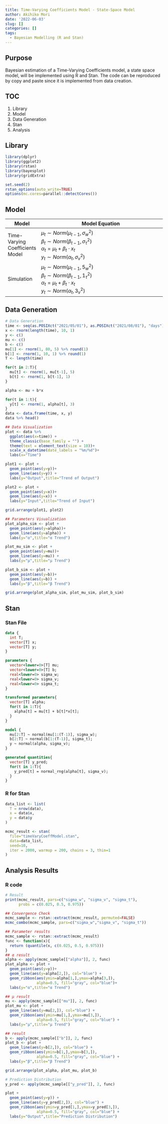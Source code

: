 ```yaml
---
title: Time-Varying Coefficients Model - State-Space Model
author: Akihiko Mori
date: '2022-06-03'
slug: []
categories: []
tags:
  - Bayesian Modelling (R and Stan)
---
```


## Purpose
Bayesian estimation of a Time-Varying Coefficients model, a state space model, 
will be implemented using R and Stan. 
The code can be reproduced by copy and paste since it is implemented from data creation.

## TOC
1. Library
2. Model
3. Data Generation
4. Stan
5. Analysis

## Library
```r
library(dplyr)
library(ggplot2)
library(rstan)
library(bayesplot)
library(gridExtra)

set.seed(2)
rstan_options(auto_write=TRUE)
options(mc.cores=parallel::detectCores())
```

## Model
| Model | Model Equation |
|-------|----------------------------------|
| Time-Varying Coefficients Model|$\mu_t \sim Norm\left(\mu_{t-1},\sigma^2_w\right)$<br />$\beta_t \sim Norm\left(\beta_{t-1},\sigma^2_\tau\right)$<br />$\alpha_t = \mu_t+\beta_t\cdot x_t$<br />$y_t \sim Norm\left(\alpha_t,\sigma^2_v\right)$<br />|
| Simulation|$\mu_t \sim Norm\left(\mu_{t-1},5^2_w\right)$<br />$\beta_t \sim Norm\left(\beta_{t-1},1^2_\tau\right)$<br />$\alpha_t = \mu_t+\beta_t\cdot x_t$<br />$y_t \sim Norm\left(\alpha_t,3^2_v\right)$<br />|

## Data Generation
```r
# Data Generation
time <- seq(as.POSIXct("2021/05/01"), as.POSIXct("2021/08/01"), "days")
x <- rnorm(length(time), 10, 1)
y <- c()
mu <- c()
b <- c()
mu[1] <- rnorm(1, 80, 5) %>% round(1)
b[1] <- rnorm(1, 10, 1) %>% round(1)
T <- length(time)

for(t in 2:T){
  mu[t] <- rnorm(1, mu[t-1], 5)
  b[t] <- rnorm(1, b[t-1], 1)
}

alpha <- mu + b*x

for(t in 1:t){
  y[t] <- rnorm(1, alpha[t], 3)
}
data <- data.frame(time, x, y)
data %>% head()

## Data Visualization
plot <- data %>% 
  ggplot(aes(x=time)) +
  theme_classic(base_family = "") +
  theme(text = element_text(size = 10))+
  scale_x_datetime(date_labels = "%m/%d")+
  labs(x="Time")

plot1 <- plot + 
  geom_point(aes(y=y))+
  geom_line(aes(y=y)) +
  labs(y="Output",title="Trend of Output")

plot2 <- plot + 
  geom_point(aes(y=x))+
  geom_line(aes(y=x)) +
  labs(y="Input",title="Trend of Input")

grid.arrange(plot1, plot2)

## Parameters Visualization
plot_alpha_sim <- plot + 
  geom_point(aes(y=alpha))+
  geom_line(aes(y=alpha)) +
  labs(y="α",title="α Trend")

plot_mu_sim <- plot + 
  geom_point(aes(y=mu))+
  geom_line(aes(y=mu)) +
  labs(y="μ",title="μ Trend")

plot_b_sim <- plot + 
  geom_point(aes(y=b))+
  geom_line(aes(y=b)) +
  labs(y="β",title="β Trend")

grid.arrange(plot_alpha_sim, plot_mu_sim, plot_b_sim)
```

## Stan
### Stan File
```stan
data {
  int T;
  vector[T] x;
  vector[T] y;
}

parameters {
  vector<lower=0>[T] mu;
  vector<lower=0>[T] b;
  real<lower=0> sigma_w;
  real<lower=0> sigma_v;
  real<lower=0> sigma_t;
}

transformed parameters{
  vector[T] alpha;
  for(t in 1:T){
    alpha[t] = mu[t] + b[t]*x[t];
  }
}

model {
  mu[2:T] ~ normal(mu[1:(T-1)], sigma_w);
  b[2:T] ~ normal(b[1:(T-1)], sigma_t);
  y ~ normal(alpha, sigma_v);
}

generated quantities{
  vector[T] y_pred;
  for(t in 1:T){
    y_pred[t] = normal_rng(alpha[t], sigma_v);
  }
}
```

### R for Stan
```r
data_list <- list(
  T = nrow(data),
  x = data$x,
  y = data$y
)

mcmc_result <- stan(
  file="timeVaryCoeffModel.stan",
  data=data_list,
  seed=10,
  iter = 2000, warmup = 200, chains = 3, thin=1
)
```

## Analysis Results
### R code
```r
# Result
print(mcmc_result, pars=c("sigma_w", "sigma_v", "sigma_t"), 
      probs = c(0.025, 0.5, 0.975))

## Convergence Check
mcmc_sample <- rstan::extract(mcmc_result, permuted=FALSE)
mcmc_combo(mcmc_sample, pars=c("sigma_w","sigma_v", "sigma_t"))

## Parameter results
mcmc_sample <- rstan::extract(mcmc_result)
func <- function(x){
  return (quantile(x, c(0.025, 0.5, 0.975)))
}
## α result
alpha <- apply(mcmc_sample[["alpha"]], 2, func)
plot_alpha <- plot + 
  geom_point(aes(y=y))+
  geom_line(aes(y=alpha[2,]), col="blue") + 
  geom_ribbon(aes(ymin=alpha[1,],ymax=alpha[3,]), 
              alpha=0.5, fill="gray", col="blue")+
  labs(y="α",title="α Trend")

## μ result
mu <- apply(mcmc_sample[["mu"]], 2, func)
plot_mu <- plot + 
  geom_line(aes(y=mu[2,]), col="blue") + 
  geom_ribbon(aes(ymin=mu[1,],ymax=mu[3,]), 
              alpha=0.5, fill="gray", col="blue") +
  labs(y="μ",title="μ Trend")

## result
b <- apply(mcmc_sample[["b"]], 2, func)
plot_b <- plot + 
  geom_line(aes(y=b[2,]), col="blue") + 
  geom_ribbon(aes(ymin=b[1,],ymax=b[3,]), 
              alpha=0.5, fill="gray", col="blue") +
  labs(y="β",title="β Trend")

grid.arrange(plot_alpha, plot_mu, plot_b)

# Prediction Distribution
y_pred <- apply(mcmc_sample[["y_pred"]], 2, func)

plot + 
  geom_point(aes(y=y)) +
  geom_line(aes(y=y_pred[2,]), col="blue") + 
  geom_ribbon(aes(ymin=y_pred[1,],ymax=y_pred[3,]), 
              alpha=0.5, fill="gray", col="blue") +
  labs(y="Output",title="Prediction Distribution")
```